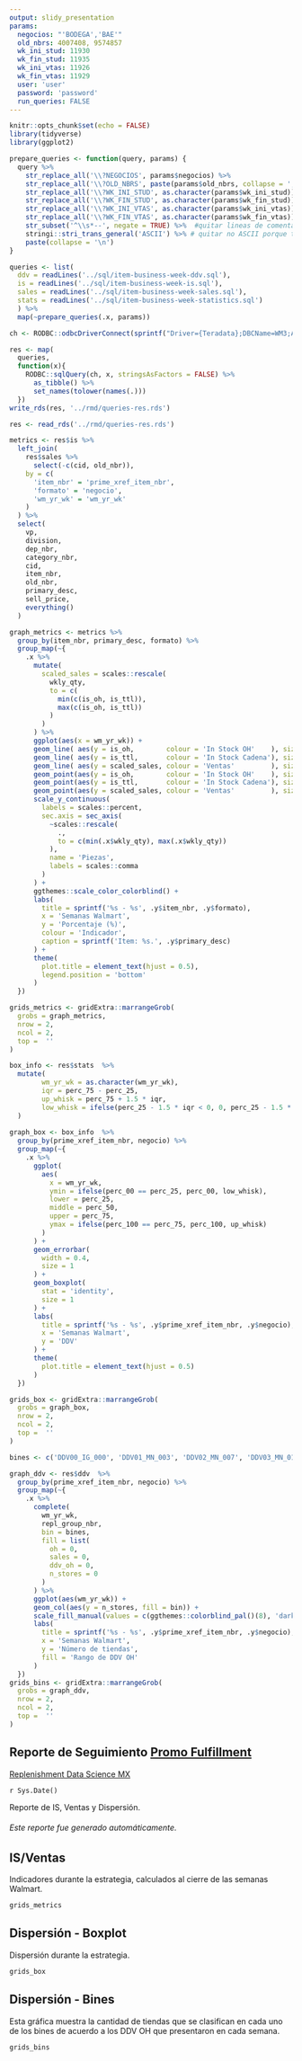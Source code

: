 ```yaml
---
output: slidy_presentation
params:
  negocios: "'BODEGA','BAE'"
  old_nbrs: 4007408, 9574857
  wk_ini_stud: 11930
  wk_fin_stud: 11935
  wk_ini_vtas: 11926
  wk_fin_vtas: 11929
  user: 'user'
  password: 'password'
  run_queries: FALSE
---
```


```r
knitr::opts_chunk$set(echo = FALSE)
library(tidyverse)
library(ggplot2)
```

```r
prepare_queries <- function(query, params) {
  query %>% 
    str_replace_all('\\?NEGOCIOS', params$negocios) %>%
    str_replace_all('\\?OLD_NBRS', paste(params$old_nbrs, collapse = ',')) %>%
    str_replace_all('\\?WK_INI_STUD', as.character(params$wk_ini_stud)) %>%
    str_replace_all('\\?WK_FIN_STUD', as.character(params$wk_fin_stud)) %>%
    str_replace_all('\\?WK_INI_VTAS', as.character(params$wk_ini_vtas)) %>%
    str_replace_all('\\?WK_FIN_VTAS', as.character(params$wk_fin_vtas)) %>%
    str_subset('^\\s*--', negate = TRUE) %>%  #quitar lineas de comentarios
    stringi::stri_trans_general('ASCII') %>% # quitar no ASCII porque truena en producción
    paste(collapse = '\n')
}

queries <- list(
  ddv = readLines('../sql/item-business-week-ddv.sql'),
  is = readLines('../sql/item-business-week-is.sql'),
  sales = readLines('../sql/item-business-week-sales.sql'),
  stats = readLines('../sql/item-business-week-statistics.sql')
  ) %>%
  map(~prepare_queries(.x, params))

ch <- RODBC::odbcDriverConnect(sprintf("Driver={Teradata};DBCName=WM3;AUTHENTICATION=ldap;AUTHENTICATIONPARAMETER=%s@@%s", params$user, params$password))

res <- map(
  queries,
  function(x){
    RODBC::sqlQuery(ch, x, stringsAsFactors = FALSE) %>% 
      as_tibble() %>% 
      set_names(tolower(names(.)))
  })
write_rds(res, '../rmd/queries-res.rds')
```

```r
res <- read_rds('../rmd/queries-res.rds')
```

```r
metrics <- res$is %>% 
  left_join(
    res$sales %>% 
      select(-c(cid, old_nbr)),
    by = c(
      'item_nbr' = 'prime_xref_item_nbr',
      'formato' = 'negocio',
      'wm_yr_wk' = 'wm_yr_wk'
    )
  ) %>% 
  select(
    vp,
    division,
    dep_nbr,
    category_nbr,
    cid,
    item_nbr,
    old_nbr,
    primary_desc,
    sell_price,
    everything()
  )

graph_metrics <- metrics %>% 
  group_by(item_nbr, primary_desc, formato) %>% 
  group_map(~{
    .x %>% 
      mutate(
        scaled_sales = scales::rescale(
          wkly_qty,
          to = c(
            min(c(is_oh, is_ttl)),
            max(c(is_oh, is_ttl))
          )
        )
      ) %>% 
      ggplot(aes(x = wm_yr_wk)) + 
      geom_line( aes(y = is_oh,        colour = 'In Stock OH'    ), size = 1) + 
      geom_line( aes(y = is_ttl,       colour = 'In Stock Cadena'), size = 1) + 
      geom_line( aes(y = scaled_sales, colour = 'Ventas'         ), size = 1) + 
      geom_point(aes(y = is_oh,        colour = 'In Stock OH'    ), size = 2) + 
      geom_point(aes(y = is_ttl,       colour = 'In Stock Cadena'), size = 2) + 
      geom_point(aes(y = scaled_sales, colour = 'Ventas'         ), size = 2) + 
      scale_y_continuous(
        labels = scales::percent,
        sec.axis = sec_axis(
          ~scales::rescale(
            .,
            to = c(min(.x$wkly_qty), max(.x$wkly_qty))
          ),
          name = 'Piezas',
          labels = scales::comma
        )
      ) + 
      ggthemes::scale_color_colorblind() + 
      labs(
        title = sprintf('%s - %s', .y$item_nbr, .y$formato),
        x = 'Semanas Walmart',
        y = 'Porcentaje (%)',
        colour = 'Indicador',
        caption = sprintf('Item: %s.', .y$primary_desc)
      ) + 
      theme(
        plot.title = element_text(hjust = 0.5),
        legend.position = 'bottom'
      )
  })

grids_metrics <- gridExtra::marrangeGrob(
  grobs = graph_metrics,
  nrow = 2,
  ncol = 2,
  top =  ''
)
```

```r
box_info <- res$stats  %>% 
  mutate(
        wm_yr_wk = as.character(wm_yr_wk),
        iqr = perc_75 - perc_25,
        up_whisk = perc_75 + 1.5 * iqr,
        low_whisk = ifelse(perc_25 - 1.5 * iqr < 0, 0, perc_25 - 1.5 * iqr)
  )
  
graph_box <- box_info  %>% 
  group_by(prime_xref_item_nbr, negocio) %>% 
  group_map(~{
    .x %>% 
      ggplot(
        aes(
          x = wm_yr_wk,
          ymin = ifelse(perc_00 == perc_25, perc_00, low_whisk),
          lower = perc_25,
          middle = perc_50,
          upper = perc_75,
          ymax = ifelse(perc_100 == perc_75, perc_100, up_whisk)
        )
      ) + 
      geom_errorbar(
        width = 0.4,
        size = 1
      ) + 
      geom_boxplot(
        stat = 'identity',
        size = 1
      ) + 
      labs(
        title = sprintf('%s - %s', .y$prime_xref_item_nbr, .y$negocio),
        x = 'Semanas Walmart',
        y = 'DDV'
      ) + 
      theme(
        plot.title = element_text(hjust = 0.5)
      )
  })

grids_box <- gridExtra::marrangeGrob(
  grobs = graph_box,
  nrow = 2,
  ncol = 2,
  top =  ''
)
```

```r
bines <- c('DDV00_IG_000', 'DDV01_MN_003', 'DDV02_MN_007', 'DDV03_MN_014', 'DDV04_MN_021', 'DDV05_MN_028', 'DDV06_MN_035', 'DDV07_MN_050', 'DDV08_MN_075', 'DDV09_MN_100', 'DDV10_MN_150', 'DDV11_MN_250', 'DDV12_MN_350', 'DDV13_MN_450', 'DDV14_MY_450')

graph_ddv <- res$ddv  %>%
  group_by(prime_xref_item_nbr, negocio) %>% 
  group_map(~{
    .x %>% 
      complete(
        wm_yr_wk,
        repl_group_nbr,
        bin = bines,
        fill = list(
          oh = 0,
          sales = 0,
          ddv_oh = 0,
          n_stores = 0
        )
      ) %>% 
      ggplot(aes(wm_yr_wk)) +
      geom_col(aes(y = n_stores, fill = bin)) + 
      scale_fill_manual(values = c(ggthemes::colorblind_pal()(8), 'darkblue', 'gray30', '#ff05c5', 'gray70', 'darkgreen', 'gray 90', '#f27979')) + 
      labs(
        title = sprintf('%s - %s', .y$prime_xref_item_nbr, .y$negocio),
        x = 'Semanas Walmart',
        y = 'Número de tiendas',
        fill = 'Rango de DDV OH'
      )
  })
grids_bins <- gridExtra::marrangeGrob(
  grobs = graph_ddv,
  nrow = 2,
  ncol = 2,
  top =  ''
)
```

## Reporte de Seguimiento [Promo Fulfillment](https://ml.prod.walmart.com:31705/v1/deployment/shiny_2915_3966/)
[Replenishment Data Science MX](mailto:Replenishment Data Science MX <replen_ds_mx@email.wal-mart.com>
  ?subject=Promo Fulfillment&body=Usuario:    [Escribe tu usuario de Windows]%0A%0AMotivo:    [Selecciona a qué tema pertenece tu duda de entre estas opciones: Duda/Error/Solicitud/Capacitación/Otro]%0A%0ADetalles:    [Describe brevemente la situación o adjunta ejemplos/evidencia])

`r Sys.Date()`

Reporte de IS, Ventas y Dispersión.

###### Este reporte fue generado automáticamente.

## IS/Ventas

Indicadores durante la estrategia, calculados al cierre de las semanas Walmart.

```r
grids_metrics
```

## Dispersión - Boxplot

Dispersión durante la estrategia.

```r
grids_box
```

## Dispersión - Bines

Esta gráfica muestra la cantidad de tiendas que se clasifican en cada uno de los bines de acuerdo a los DDV OH que presentaron en cada semana.

```r
grids_bins
```
